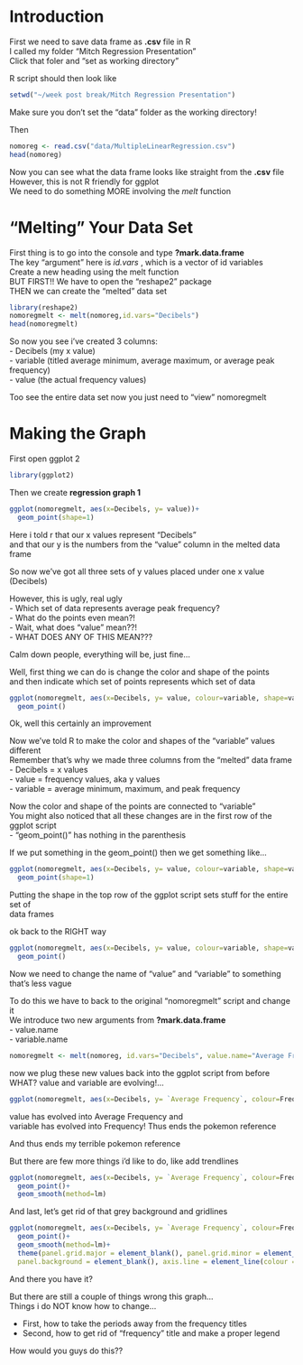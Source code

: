 # Introduction

First we need to save data frame as **.csv** file in R  
I called my folder "Mitch Regression Presentation"  
Click that foler and "set as working directory"  

R script should then look like

```r
setwd("~/week post break/Mitch Regression Presentation")
```

Make sure you don't set the "data" folder as the working directory!  

Then 
```r
nomoreg <- read.csv("data/MultipleLinearRegression.csv")
head(nomoreg)
```

Now you can see what the data frame looks like straight from the **.csv** file  
However, this is not R friendly for ggplot  
We need to do something MORE involving the *melt* function   

# "Melting" Your Data Set

First thing is to go into the console and type **?mark.data.frame**  
The key "argument" here is *id.vars* , which is a vector of id variables  
Create a new heading using the melt function  
BUT FIRST!! We have to open the "reshape2" package  
THEN we can create the "melted" data set  

```r
library(reshape2)
nomoregmelt <- melt(nomoreg,id.vars="Decibels")
head(nomoregmelt)
```

So now you see i've created 3 columns:  
- Decibels (my x value)  
- variable (titled average minimum, average maximum, or average peak frequency)  
- value (the actual frequency values)  

Too see the entire data set now you just need to "view" nomoregmelt

# Making the Graph

First open ggplot 2

```r
library(ggplot2)
```
Then we create **regression graph 1**

```r
ggplot(nomoregmelt, aes(x=Decibels, y= value))+
  geom_point(shape=1)
```

Here i told r that our x values represent "Decibels"  
and that our y is the numbers from the "value" column in the melted data frame  

So now we've got all three sets of y values placed under one x value (Decibels) 

However, this is ugly, real ugly  
- Which set of data represents average peak frequency?    
- What do the points even mean?!  
- Wait, what does "value" mean??!  
- WHAT DOES ANY OF THIS MEAN???  

Calm down people, everything will be, just fine...   

Well, first thing we can do is change the color and shape of the points   
and then indicate which set of points represents which set of data  

```r
ggplot(nomoregmelt, aes(x=Decibels, y= value, colour=variable, shape=variable))+
  geom_point()
```

Ok, well this certainly an improvement

Now we've told R to make the color and shapes of the "variable" values different  
Remember that's why we made three columns from the "melted" data frame  
- Decibels = x values  
- value = frequency values, aka y values  
- variable = average minimum, maximum, and peak frequency  

Now the color and shape of the points are connected to "variable"  
You might also noticed that all these changes are in the first row of the ggplot script  
- "geom_point()" has nothing in the parenthesis

If we put something in the geom_point() then we get something like...


```r
ggplot(nomoregmelt, aes(x=Decibels, y= value, colour=variable, shape=variable))+
  geom_point(shape=1)
```

Putting the shape in the top row of the ggplot script sets stuff for the entire set of  
data frames

ok back to the RIGHT way
```r
ggplot(nomoregmelt, aes(x=Decibels, y= value, colour=variable, shape=variable))+
  geom_point()
```

Now we need to change the name of "value" and "variable" to something that's less vague    

To do this we have to back to the original "nomoregmelt" script and change it  
We introduce two new arguments from **?mark.data.frame**   
- value.name  
- variable.name  

```r
nomoregmelt <- melt(nomoreg, id.vars="Decibels", value.name="Average Frequency", variable.name="Frequency")
```
now we plug these new values back into the ggplot script from before  
WHAT? value and variable are evolving!...

```r
ggplot(nomoregmelt, aes(x=Decibels, y= `Average Frequency`, colour=Frequency, shape=Frequency))+ geom_point()
```

value has evolved into Average Frequency and  
variable has evolved into Frequency! Thus ends the pokemon reference  

And thus ends my terrible pokemon reference  

But there are few more things i'd like to do, like add trendlines 

```r
ggplot(nomoregmelt, aes(x=Decibels, y= `Average Frequency`, colour=Frequency, shape=Frequency))+ 
  geom_point()+
  geom_smooth(method=lm)
```

And last, let's get rid of that grey background and gridlines

```r
ggplot(nomoregmelt, aes(x=Decibels, y= `Average Frequency`, colour=Frequency, shape=Frequency))+ 
  geom_point()+
  geom_smooth(method=lm)+
  theme(panel.grid.major = element_blank(), panel.grid.minor = element_blank(), 
  panel.background = element_blank(), axis.line = element_line(colour = "black"))
```

And there you have it?  

But there are still a couple of things wrong this graph...  
Things i do NOT know how to change...

- First, how to take the periods away from the frequency titles
- Second, how to get rid of "frequency" title and make a proper legend

How would you guys do this??

